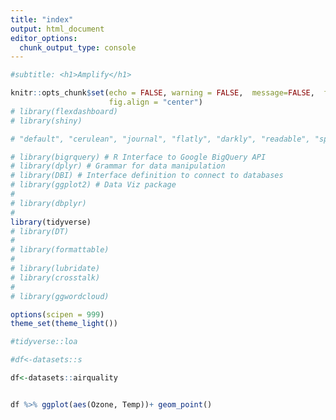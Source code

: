 ```yaml
---
title: "index"
output: html_document
editor_options: 
  chunk_output_type: console
---
```




```r

#subtitle: <h1>Amplify</h1>

knitr::opts_chunk$set(echo = FALSE, warning = FALSE,  message=FALSE,  fig.height=4,
                      fig.align = "center")
# library(flexdashboard)
# library(shiny)

# "default", "cerulean", "journal", "flatly", "darkly", "readable", "spacelab", "united", "cosmo", "lumen", "paper", "sandstone", "simplex", "yeti"

# library(bigrquery) # R Interface to Google BigQuery API  
# library(dplyr) # Grammar for data manipulation  
# library(DBI) # Interface definition to connect to databases 
# library(ggplot2) # Data Viz package
# 
# library(dbplyr)
# 
library(tidyverse)
# library(DT)
# 
# library(formattable)
# 
# library(lubridate)
# library(crosstalk)
# 
# library(ggwordcloud)

options(scipen = 999)
theme_set(theme_light())
```



```r
#tidyverse::loa

#df<-datasets::s

df<-datasets::airquality


df %>% ggplot(aes(Ozone, Temp))+ geom_point()


```

